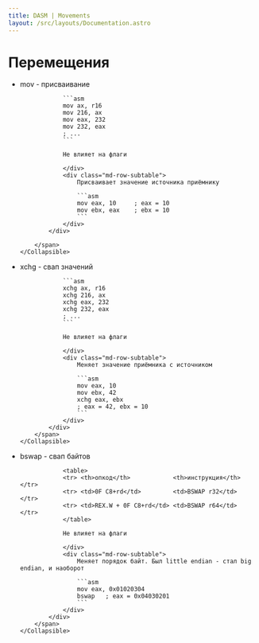 ```yaml
---
title: DASM | Movements
layout: /src/layouts/Documentation.astro
---
```



# Перемещения

<ul class="flex flex-column gap-10">
<li>
    <Collapsible client:only expanded={false}>
        <span slot="title">mov - присваивание</span>
        <span slot="content">
            <div class="flex">
                <div class="md-row-subtable">

                ```asm
                mov ax, r16
                mov 216, ax
                mov eax, 232
                mov 232, eax
                ; ...
                ```

                Не влияет на флаги

                </div>
                <div class="md-row-subtable">
                    Присваивает значение источника приёмнику

                    ```asm
                    mov eax, 10     ; eax = 10
                    mov ebx, eax    ; ebx = 10
                    ```
                </div>
            </div>

        </span>
    </Collapsible>

</li>

<li>
    <Collapsible client:only expanded={false}>
        <span slot="title">xchg - свап значений</span>
        <span slot="content">
            <div class="flex">
                <div class="md-row-subtable">

                ```asm
                xchg ax, r16
                xchg 216, ax
                xchg eax, 232
                xchg 232, eax
                ; ...
                ```

                Не влияет на флаги

                </div>
                <div class="md-row-subtable">
                    Меняет значение приёмника с источником

                    ```asm
                    mov eax, 10
                    mov ebx, 42
                    xchg eax, ebx
                    ; eax = 42, ebx = 10
                    ```
                </div>
            </div>
        </span>
    </Collapsible>
</li>

<li>
    <Collapsible client:only expanded={false}>
        <span slot="title">bswap - свап байтов</span>
        <span slot="content">
            <div class="flex">
                <div class="md-row-subtable">

                <table>
                <tr> <th>опкод</th>            <th>инструкция</th> </tr>
                <tr> <td>0F C8+rd</td>         <td>BSWAP r32</td>  </tr>
                <tr> <td>REX.W + 0F C8+rd</td> <td>BSWAP r64</td>  </tr> 
                </table>

                Не влияет на флаги

                </div>
                <div class="md-row-subtable">
                    Меняет порядок байт. Был little endian - стал big endian, и наоборот

                    ```asm
                    mov eax, 0x01020304
                    bswap   ; eax = 0x04030201
                    ```
                </div>
            </div>
        </span>
    </Collapsible>
</li>


</ul>
